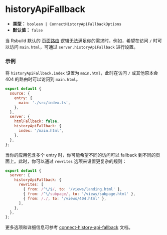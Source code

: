 # historyApiFallback

- **类型：** `boolean | ConnectHistoryApiFallbackOptions`
- **默认值：** `false`

当 Rsbuild 默认的 [页面路由](/guide/basic/page-route) 逻辑无法满足你的需求时，例如，希望在访问 `/` 时可以访问 `main.html`，可通过 `server.historyApiFallback` 进行设置。

### 示例

将 `historyApiFallback.index` 设置为 `main.html`，此时在访问 `/` 或其他原本会 404 的路由时可以访问到 `main.html`。

```js
export default {
  source: {
    entry: {
      main: './src/index.ts',
    },
  },
  server: {
    htmlFallback: false,
    historyApiFallback: {
      index: '/main.html',
    },
  },
};
```

当你的应用包含多个 entry 时，你可能希望不同的访问可以 fallback 到不同的页面上。此时，你可以通过 `rewrites` 选项来设置更复杂的规则：

```js
export default {
  server: {
    historyApiFallback: {
      rewrites: [
        { from: /^\/$/, to: '/views/landing.html' },
        { from: /^\/subpage/, to: '/views/subpage.html' },
        { from: /./, to: '/views/404.html' },
      ],
    },
  },
};
```

更多选项和详细信息可参考 [connect-history-api-fallback](https://github.com/bripkens/connect-history-api-fallback) 文档。
